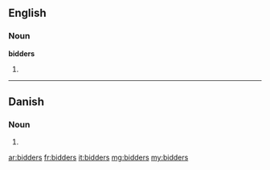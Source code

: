 ==English==

===Noun===
'''bidders'''

# {{plural of|bidder}}

----

==Danish==

===Noun===
{{infl|da|noun form|g=c}}

# {{form of|genitive plural indefinite|bid|lang=da}}

[[ar:bidders]]
[[fr:bidders]]
[[it:bidders]]
[[mg:bidders]]
[[my:bidders]]